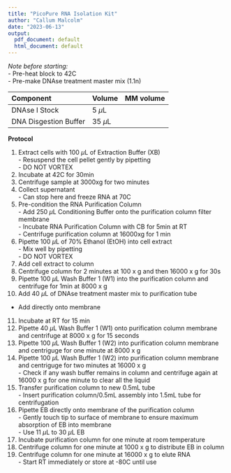 ```yaml
---
title: "PicoPure RNA Isolation Kit"
author: "Callum Malcolm"
date: "2023-06-13"
output:
  pdf_document: default
  html_document: default
---
```


*Note before starting:*  
  - Pre-heat block to 42C  
  - Pre-make DNAse treatment master mix (1.1n)  
  
|Component       |Volume|   MM volume  |
|:--------------|----|-----------------|
| DNAse I Stock | 5 $\mu$L |          |
| DNA Disgestion Buffer | 35 $\mu$L |          |  
  
  **Protocol** 
  
  1. Extract cells with 100 $\mu$L of Extraction Buffer (XB)  
    - Resuspend the cell pellet gently by pipetting  
    - DO NOT VORTEX  
  2. Incubate at 42C for 30min  
  3. Centrifuge sample at 3000xg for two minutes  
  4. Collect supernatant  
    - Can stop here and freeze RNA at 70C  
  5. Pre-condition the RNA Purification Column  
    - Add 250 $\mu$L Conditioning Buffer onto the purification column filter membrane  
    - Incubate RNA Purification Column with CB for 5min at RT  
    - Centrifuge purification column at 16000xg for 1 min  
  6. Pipette 100 $\mu$L of 70% Ethanol (EtOH) into cell extract    
    - Mix well by pipetting  
    - DO NOT VORTEX  
  7. Add cell extract to column  
  8. Centrifuge column for 2 minutes at 100 x g and then 16000 x g for 30s  
  9. Pipette 100 $\mu$L Wash Buffer 1 (W1) into the purification column and centrifuge for 1min at 8000 x g  
  10. Add 40 $\mu$L of DNAse treatment master mix to purification tube
  - Add directly onto membrane  
  11. Incubate at RT for 15 min  
  12. Pipette 40 $\mu$L Wash Buffer 1 (W1) onto purification column membrane and centrifuge at 8000 x g for 15 seconds  
  13. Pipette 100 $\mu$L Wash Buffer 1 (W2) into purification column membrane and centriguge for one minute at 8000 x g  
  14. Pipette 100 $\mu$L Wash Buffer 1 (W2) into purification column membrane and centriguge for two minutes at 16000 x g  
    - Check if any wash buffer remains in column and centrifuge again at 16000 x g for one minute to clear all the liquid  
  15. Transfer purification column to new 0.5mL tube   
    - Insert purification column/0.5mL assembly into 1.5mL tube for centrifugation   
  16. Pipette EB directly onto membrane of the purification column   
    - Gently touch tip to surface of membrane to ensure maximum absorption of EB into membrane   
    - Use 11 $\mu$L to 30 $\mu$L EB   
  17. Incubate purification column for one minute at room temperature  
  18. Centrifuge column for one minute at 1000 x g to distribute EB in column  
  19. Centrifuge column for one minute at 16000 x g to elute RNA  
    - Start RT immediately or store at -80C until use
  
  